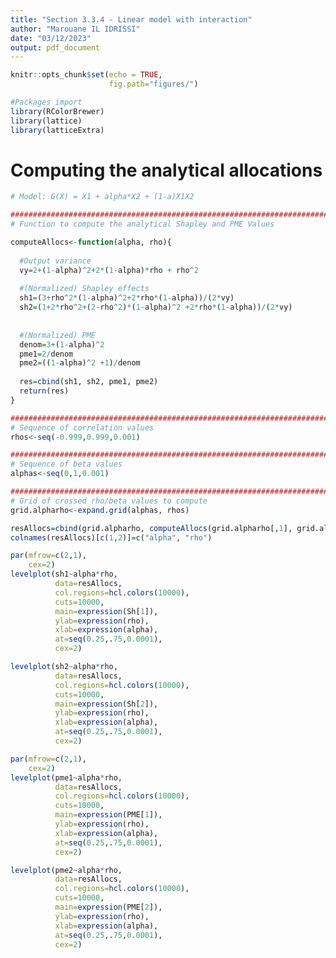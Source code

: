 ```yaml
---
title: "Section 3.3.4 - Linear model with interaction"
author: "Marouane IL IDRISSI"
date: "03/12/2023"
output: pdf_document
---
```


```r
knitr::opts_chunk$set(echo = TRUE,
                      fig.path="figures/")

#Packages import
library(RColorBrewer)
library(lattice)
library(latticeExtra)
```

# Computing the analytical allocations
```r
# Model: G(X) = X1 + alpha*X2 + (1-a)X1X2

###############################################################################
# Function to compute the analytical Shapley and PME Values

computeAllocs<-function(alpha, rho){
  
  #Output variance
  vy=2+(1-alpha)^2+2*(1-alpha)*rho + rho^2
  
  #(Normalized) Shapley effects 
  sh1=(3+rho^2*(1-alpha)^2+2*rho*(1-alpha))/(2*vy)
  sh2=(1+2*rho^2+(2-rho^2)*(1-alpha)^2 +2*rho*(1-alpha))/(2*vy)
  
  
  #(Normalized) PME
  denom=3+(1-alpha)^2
  pme1=2/denom
  pme2=((1-alpha)^2 +1)/denom
  
  res=cbind(sh1, sh2, pme1, pme2)
  return(res)
}
```

```r
###############################################################################
# Sequence of correlation values
rhos<-seq(-0.999,0.999,0.001)

###############################################################################
# Sequence of beta values
alphas<-seq(0,1,0.001)

###############################################################################
# Grid of crossed rho/beta values to compute
grid.alpharho<-expand.grid(alphas, rhos)

resAllocs=cbind(grid.alpharho, computeAllocs(grid.alpharho[,1], grid.alpharho[,2]))
colnames(resAllocs)[c(1,2)]=c("alpha", "rho")
```

```r
par(mfrow=c(2,1),
    cex=2)
levelplot(sh1~alpha*rho,
          data=resAllocs,
          col.regions=hcl.colors(10000), 
          cuts=10000,
          main=expression(Sh[1]),
          ylab=expression(rho),
          xlab=expression(alpha),
          at=seq(0.25,.75,0.0001),
          cex=2)

levelplot(sh2~alpha*rho,
          data=resAllocs,
          col.regions=hcl.colors(10000), 
          cuts=10000,
          main=expression(Sh[2]),
          ylab=expression(rho),
          xlab=expression(alpha),
          at=seq(0.25,.75,0.0001),
          cex=2)
```

```r
par(mfrow=c(2,1),
    cex=2)
levelplot(pme1~alpha*rho,
          data=resAllocs,
          col.regions=hcl.colors(10000), 
          cuts=10000,
          main=expression(PME[1]),
          ylab=expression(rho),
          xlab=expression(alpha),
          at=seq(0.25,.75,0.0001),
          cex=2)

levelplot(pme2~alpha*rho,
          data=resAllocs,
          col.regions=hcl.colors(10000), 
          cuts=10000,
          main=expression(PME[2]),
          ylab=expression(rho),
          xlab=expression(alpha),
          at=seq(0.25,.75,0.0001),
          cex=2)
```